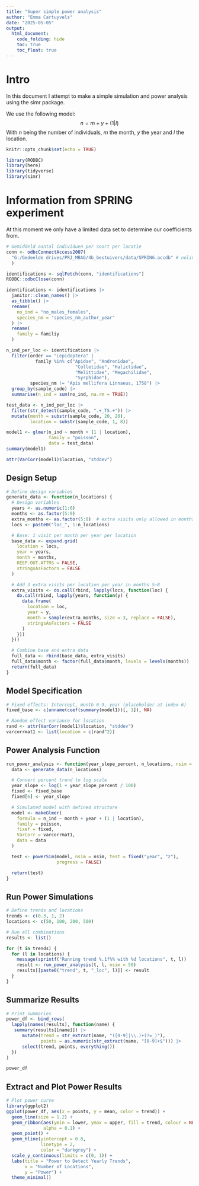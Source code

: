 ```yaml
---
title: "Super simple power analysis"
author: "Emma Cartuyvels"
date: "2025-05-05"
output:
  html_document:
    code_folding: hide
    toc: true
    toc_float: true
---
```

# Intro

In this document I attempt to make a simple simulation and power analysis using the simr package.

We use the following model:
$$
n = m + y + (1|l)
$$
With $n$ being the number of individuals, $m$ the month, $y$ the year and $l$ the location.

```r
knitr::opts_chunk$set(echo = TRUE)

library(RODBC)
library(here)
library(tidyverse)
library(simr)
```

# Information from SPRING experiment

At this moment we only have a limited data set to determine our coefficients from.

```r
# Gemiddeld aantal individuen per soort per locatie
conn <- odbcConnectAccess2007(
  "G:/Gedeelde drives/PRJ_MBAG/4b_bestuivers/data/SPRING.accdb" # nolint
  )

identifications <- sqlFetch(conn, "identifications")
RODBC::odbcClose(conn)

identifications <- identifications |>
  janitor::clean_names() |>
  as_tibble() |>
  rename(
    no_ind = "no_males_females",
    species_nm = "species_nm_author_year"
  ) |>
  rename(
    family = familiy
  )

n_ind_per_loc <- identifications |>
  filter(order == "Lepidoptera" |
           family %in% c("Apidae", "Andrenidae",
                          "Colletidae", "Halictidae",
                          "Melittidae", "Megachilidae",
                          "Syrphidae"),
         species_nm != "Apis mellifera Linnaeus, 1758") |>
  group_by(sample_code) |>
  summarise(n_ind = sum(no_ind, na.rm = TRUE))
```

```r
test_data <- n_ind_per_loc |>
  filter(str_detect(sample_code, ".+_TS.+")) |>
  mutate(month = substr(sample_code, 20, 20),
         location = substr(sample_code, 1, 8))
```

```r
model1 <- glmer(n_ind ~ month + (1 | location),
                family = "poisson",
                data = test_data)
summary(model1)

attr(VarCorr(model1)$location, "stddev")
```

## Design Setup

```r
# Define design variables
generate_data <- function(n_locations) {
  # Design variables
  years <- as.numeric(1:6)
  months <- as.factor(5:9)
  extra_months <- as.factor(5:8)  # extra visits only allowed in months 5–8
  locs <- paste0("loc_", 1:n_locations)

  # Base: 1 visit per month per year per location
  base_data <- expand.grid(
    location = locs,
    year = years,
    month = months,
    KEEP.OUT.ATTRS = FALSE,
    stringsAsFactors = FALSE
  )

  # Add 3 extra visits per location per year in months 5–8
  extra_visits <- do.call(rbind, lapply(locs, function(loc) {
    do.call(rbind, lapply(years, function(y) {
      data.frame(
        location = loc,
        year = y,
        month = sample(extra_months, size = 3, replace = FALSE),
        stringsAsFactors = FALSE
      )
    }))
  }))

  # Combine base and extra data
  full_data <- rbind(base_data, extra_visits)
  full_data$month <- factor(full_data$month, levels = levels(months))
  return(full_data)
}
```

## Model Specification

```r
# Fixed effects: Intercept, month 6-9, year (placeholder at index 6)
fixed_base <- c(unname(coef(summary(model1))[, 1]), NA)

# Random effect variance for location
rand <- attr(VarCorr(model1)$location, "stddev")
varcorrmat1 <- list(location = c(rand^2))
```

## Power Analysis Function

```r
run_power_analysis <- function(year_slope_percent, n_locations, nsim = 100) {
  data <- generate_data(n_locations)

  # Convert percent trend to log scale
  year_slope <- log(1 + year_slope_percent / 100)
  fixed <- fixed_base
  fixed[6] <- year_slope

  # Simulated model with defined structure
  model <- makeGlmer(
    formula = n_ind ~ month + year + (1 | location),
    family = poisson,
    fixef = fixed,
    VarCorr = varcorrmat1,
    data = data
  )

  test <- powerSim(model, nsim = nsim, test = fixed("year", "z"),
                   progress = FALSE)

  return(test)
}
```

## Run Power Simulations

```r
# Define trends and locations
trends <- c(0.3, 1, 2)
locations <- c(50, 100, 200, 500)

# Run all combinations
results <- list()

for (t in trends) {
  for (l in locations) {
    message(sprintf("Running trend %.1f%% with %d locations", t, l))
    result <- run_power_analysis(t, l, nsim = 50)
    results[[paste0("trend", t, "_loc", l)]] <- result
  }
}
```

## Summarize Results

```r
# Print summaries
power_df <- bind_rows(
  lapply(names(results), function(name) {
   summary(results[[name]]) |>
      mutate(trend = str_extract(name, "([0-9]|\\.)+(?=_)"),
             points = as.numeric(str_extract(name, "[0-9]+$"))) |>
      select(trend, points, everything())
  })
)

power_df
```

## Extract and Plot Power Results

```r
# Plot power curve
library(ggplot2)
ggplot(power_df, aes(x = points, y = mean, color = trend)) +
  geom_line(size = 1.2) +
  geom_ribbon(aes(ymin = lower, ymax = upper, fill = trend, colour = NULL),
              alpha = 0.1) +
  geom_point() +
  geom_hline(yintercept = 0.8,
             linetype = 2,
             color = "darkgrey") +
  scale_y_continuous(limits = c(0, 1)) +
  labs(title = "Power to Detect Yearly Trends",
       x = "Number of Locations",
       y = "Power") +
  theme_minimal()
```





